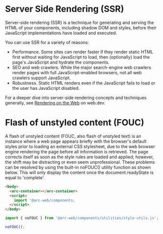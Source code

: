 # Server Side Rendering (SSR)

Server-side rendering (SSR) is a technique for generating and serving the HTML of your components, including shadow DOM and styles, before their JavaScript implementations have loaded and executed.

You can use SSR for a variety of reasons:

- Performance. Some sites can render faster if they render static HTML first without waiting for JavaScript to load, then (optionally) load the page's JavaScript and hydrate the components.
- SEO and web crawlers. While the major search-engine web crawlers render pages with full JavaScript-enabled browsers, not all web crawlers support JavaScript.
- Robustness. Static HTML renders even if the JavaScript fails to load or the user has JavaScript disabled.

For a deeper dive into server-side rendering concepts and techniques generally, see [Rendering on the Web](https://web.dev/articles/rendering-on-the-web) on web.dev.

# Flash of unstyled content (FOUC)

A flash of unstyled content (FOUC, also flash of unstyled text) is an instance where a web page appears briefly with the browser's default styles prior to loading an external CSS stylesheet, due to the web browser engine rendering the page before all information is retrieved. The page corrects itself as soon as the style rules are loaded and applied; however, the shift may be distracting or even seem unprofessional. These problems can be resolved by using the built-in noFOUC() utility function as shown below. This will only display the content once the document.readyState is equal to 'complete'.

```html
<body>
  <arc-container></arc-container>
  <script>
    import '@arc-web/components;
  </script>
</body>
```

```ts
import { noFOUC } from '@arc-web/components/utilities/style-utils.js';

noFOUC();
```
